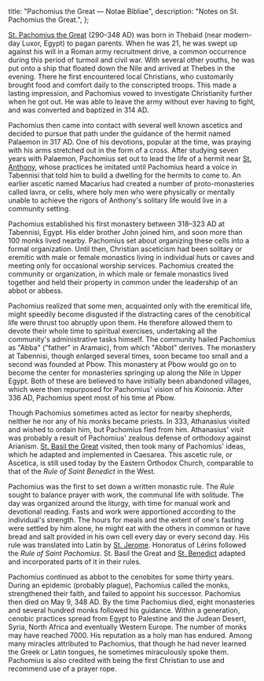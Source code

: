   title: "Pachomius the Great — Notae Bibliae",
  description: "Notes on St. Pachomius the Great.",
};

<Initial text="Pachomius the Great" />

[St. Pachomius the Great](/glossary/names#pachomius) (290–348 AD) was born in Thebaid (near modern-day Luxor, Egypt) to pagan parents. When he was 21, he was swept up against his will in a Roman army recruitment drive, a common occurrence during this period of turmoil and civil war. With several other youths, he was put onto a ship that floated down the Nile and arrived at Thebes in the evening. There he first encountered local Christians, who customarily brought food and comfort daily to the conscripted troops. This made a lasting impression, and Pachomius vowed to investigate Christianity further when he got out. He was able to leave the army without ever having to fight, and was converted and baptized in 314 AD.

Pachomius then came into contact with several well known ascetics and decided to pursue that path under the guidance of the hermit named Palaemon in 317 AD. One of his devotions, popular at the time, was praying with his arms stretched out in the form of a cross. After studying seven years with Palaemon, Pachomius set out to lead the life of a hermit near [St. Anthony](/people/saints/desert-fathers/anthony-the-great), whose practices he imitated until Pachomius heard a voice in Tabennisi that told him to build a dwelling for the hermits to come to. An earlier ascetic named Macarius had created a number of proto-monasteries called lavra, or cells, where holy men who were physically or mentally unable to achieve the rigors of Anthony's solitary life would live in a community setting.

Pachomius established his first monastery between 318–323 AD at Tabennisi, Egypt. His elder brother John joined him, and soon more than 100 monks lived nearby. Pachomius set about organizing these cells into a formal organization. Until then, Christian asceticism had been solitary or eremitic with male or female monastics living in individual huts or caves and meeting only for occasional worship services. Pachomius created the community or <Definition lang="greek" anchor="koinobion" text="cenobitic" /> organization, in which male or female monastics lived together and held their property in common under the leadership of an abbot or abbess.

Pachomius realized that some men, acquainted only with the eremitical life, might speedily become disgusted if the distracting cares of the cenobitical life were thrust too abruptly upon them. He therefore allowed them to devote their whole time to spiritual exercises, undertaking all the community's administrative tasks himself. The community hailed Pachomius as "Abba" ("father" in Aramaic), from which "Abbot" derives. The monastery at Tabennisi, though enlarged several times, soon became too small and a second was founded at Pbow. This monastery at Pbow would go on to become the center for monasteries springing up along the Nile in Upper Egypt. Both of these are believed to have initially been abandoned villages, which were then repurposed for Pachomius' vision of his *Koinonia*. After 336 AD, Pachomius spent most of his time at Pbow.

Though Pachomius sometimes acted as lector for nearby shepherds, neither he nor any of his monks became priests. In 333, Athanasius visited and wished to ordain him, but Pachomius fled from him. Athanasius' visit was probably a result of Pachomius' zealous defense of orthodoxy against Arianism. [St. Basil the Great](/people/saints/cappadocian-fathers/basil-the-great) visited, then took many of Pachomius' ideas, which he adapted and implemented in Caesarea. This ascetic rule, or Ascetica, is still used today by the Eastern Orthodox Church, comparable to that of the *Rule of Saint Benedict* in the West.

Pachomius was the first to set down a written monastic rule. The *Rule* sought to balance prayer with work, the communal life with solitude. The day was organized around the liturgy, with time for manual work and devotional reading. Fasts and work were apportioned according to the individual's strength. The hours for meals and the extent of one's fasting were settled by him alone, he might eat with the others in common or have bread and salt provided in his own cell every day or every second day. His rule was translated into Latin by [St. Jerome](/people/saints/latin-fathers/jerome-of-stridon). Honoratus of Lérins followed the *Rule of Saint Pachomius*. St. Basil the Great and [St. Benedict](/people/saints/medieval/benedict-of-nursia) adapted and incorporated parts of it in their rules.

Pachomius continued as abbot to the cenobites for some thirty years. During an epidemic (probably plague), Pachomius called the monks, strengthened their faith, and failed to appoint his successor. Pachomius then died on May 9, 348 AD. By the time Pachomius died, eight monasteries and several hundred monks followed his guidance. Within a generation, cenobic practices spread from Egypt to Palestine and the Judean Desert, Syria, North Africa and eventually Western Europe. The number of monks may have reached 7000. His reputation as a holy man has endured. Among many miracles attributed to Pachomius, that though he had never learned the Greek or Latin tongues, he sometimes miraculously spoke them. Pachomius is also credited with being the first Christian to use and recommend use of a prayer rope.

